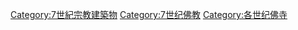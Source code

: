 [[Category:7世紀宗教建築物|Category:7世紀宗教建築物]]
[[Category:7世纪佛教|Category:7世纪佛教]]
[[Category:各世纪佛寺|Category:各世纪佛寺]]